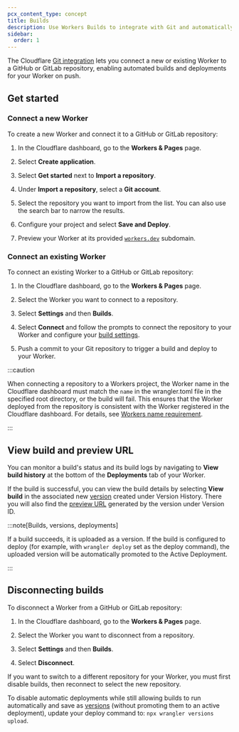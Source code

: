 ```yaml
---
pcx_content_type: concept
title: Builds
description: Use Workers Builds to integrate with Git and automatically build and deploy your Worker when pushing a change
sidebar:
  order: 1
---
```


The Cloudflare [Git integration](/workers/ci-cd/builds/git-integration/) lets you connect a new or existing Worker to a GitHub or GitLab repository, enabling automated builds and deployments for your Worker on push.

## Get started

### Connect a new Worker

To create a new Worker and connect it to a GitHub or GitLab repository:
1. In the Cloudflare dashboard, go to the **Workers & Pages** page.

   <DashButton url="/?to=/:account/workers-and-pages" />

2. Select **Create application**.
3. Select **Get started** next to **Import a repository**.
4. Under **Import a repository**, select a **Git account**.
5. Select the repository you want to import from the list. You can also use the search bar to narrow the results.
6. Configure your project and select **Save and Deploy**.
7. Preview your Worker at its provided [`workers.dev`](/workers/configuration/routing/workers-dev/) subdomain.

### Connect an existing Worker

To connect an existing Worker to a GitHub or GitLab repository:
1. In the Cloudflare dashboard, go to the **Workers & Pages** page.

   <DashButton url="/?to=/:account/workers-and-pages" />

2. Select the Worker you want to connect to a repository.
3. Select **Settings** and then **Builds**.
4. Select **Connect** and follow the prompts to connect the repository to your Worker and configure your [build settings](/workers/ci-cd/builds/configuration/).
5. Push a commit to your Git repository to trigger a build and deploy to your Worker.

:::caution

When connecting a repository to a Workers project, the Worker name in the Cloudflare dashboard must match the `name` in the wrangler.toml file in the specified root directory, or the build will fail. This ensures that the Worker deployed from the repository is consistent with the Worker registered in the Cloudflare dashboard. For details, see [Workers name requirement](/workers/ci-cd/builds/troubleshoot/#workers-name-requirement).

:::

## View build and preview URL

You can monitor a build's status and its build logs by navigating to **View build history** at the bottom of the **Deployments** tab of your Worker.

If the build is successful, you can view the build details by selecting **View build** in the associated new [version](/workers/configuration/versions-and-deployments/) created under Version History. There you will also find the [preview URL](/workers/configuration/previews/) generated by the version under Version ID.

:::note[Builds, versions, deployments]

If a build succeeds, it is uploaded as a version. If the build is configured to deploy (for example, with `wrangler deploy` set as the deploy command), the uploaded version will be automatically promoted to the Active Deployment.

:::

## Disconnecting builds

To disconnect a Worker from a GitHub or GitLab repository:
1. In the Cloudflare dashboard, go to the **Workers & Pages** page.

   <DashButton url="/?to=/:account/workers-and-pages" />

2. Select the Worker you want to disconnect from a repository.
4. Select **Settings** and then **Builds**.
5. Select **Disconnect**.

If you want to switch to a different repository for your Worker, you must first disable builds, then reconnect to select the new repository.

To disable automatic deployments while still allowing builds to run automatically and save as [versions](/workers/configuration/versions-and-deployments/) (without promoting them to an active deployment), update your deploy command to: `npx wrangler versions upload`.